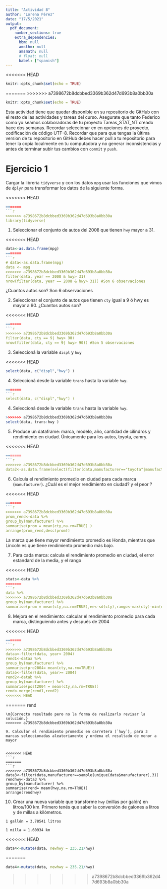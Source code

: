 ```yaml
---
title: "Actividad 8"
author: "Lorena Pérez"
date: "17/5/2021"
output: 
  pdf_document:
    number_sections: true
    extra_dependencies:
      bbm: null
      amsthm: null
      amsmath: null
      # float: null
      babel: ["spanish"]
---
```

<<<<<<< HEAD

```r
knitr::opts_chunk$set(echo = TRUE)
```
=======
\newcommand{\m}{\ \newline\textcolor{blue}{Comentario: }\textcolor{red}}
>>>>>>> a7398672b8dcbbed3369b362d47d693b8a0bb30a

```r
knitr::opts_chunk$set(echo = TRUE)
```

Esta actividad tiene que quedar disponible en su repositorio de GitHub con el resto de las actividades y tareas del curso. Asegurate que tanto Federico como yo seamos colaboradoras de tu proyecto Tareas_STAT_NT creado hace dos semanas.
Recordar seleccionar en en opciones de proyecto, codificación de código UTF-8.
Recordar que para que tengas la última version de tu repositorio en GitHub debes hacer pull a tu repositorio para tener la copia localmente en tu computadora y no generar inconsistencias y antes de terminar subir tus cambios con `commit` y `push`.


# Ejercicio 1
Cargar la librería `tidyverse` y con los datos `mpg` usar las funciones que vimos de `dplyr` para  transformar los datos de la siguiente forma. 

<<<<<<< HEAD
```r
=======
```r
>>>>>>> a7398672b8dcbbed3369b362d47d693b8a0bb30a
library(tidyverse)
```

1. Seleccionar el conjunto de autos del 2008 que tienen `hwy` mayor a 31.

<<<<<<< HEAD
```r
data<-as.data.frame(mpg)
=======
```r
# data<-as.data.frame(mpg)
data <- mpg
>>>>>>> a7398672b8dcbbed3369b362d47d693b8a0bb30a
filter(data, year == 2008 & hwy> 31)
nrow(filter(data, year == 2008 & hwy> 31)) #Son 6 observaciones
```
¿Cuantos autos son? Son 6 observaciones

2. Seleccionar el conjunto de autos que tienen `cty` igual a 9 ó hwy es mayor a 90. ¿Cuantos autos son? 

<<<<<<< HEAD
```r
=======
```r
>>>>>>> a7398672b8dcbbed3369b362d47d693b8a0bb30a
filter(data, cty == 9| hwy> 90)
nrow(filter(data, cty == 9| hwy> 90)) #Son 5 observaciones
```

3. Seleccioná la variable `displ` y `hwy`

<<<<<<< HEAD
```r
select(data, c("displ","hwy") )
```

4. Seleccioná desde la variable `trans` hasta la variable `hwy`.

```r
=======
```r
select(data, c("displ","hwy") )
```
\m{También podes seleccionar sin concatener y sin usar character}

4. Seleccioná desde la variable `trans` hasta la variable `hwy`.

```r
>>>>>>> a7398672b8dcbbed3369b362d47d693b8a0bb30a
select(data, trans:hwy )
```

5. Produce un dataframe: marca, modelo, año, cantidad de cilindros y rendimiento en ciudad. Únicamente para los autos, toyota, camry. 

<<<<<<< HEAD
```r
=======
```r
>>>>>>> a7398672b8dcbbed3369b362d47d693b8a0bb30a
data2<-as.data.frame(select(filter(data,manufacturer=="toyota"|manufacturer=="camry"),c("manufacturer","model","year","cyl","cty")))
```

6. Calcula el rendimiento promedio en ciudad para cada marca (`manufacturer`). ¿Cuál es el mejor rendimiento en ciudad? y el peor ?  

<<<<<<< HEAD
```r
=======
```r
>>>>>>> a7398672b8dcbbed3369b362d47d693b8a0bb30a
prom_rend<-data %>%
group_by(manufacturer) %>%
summarise(prom = mean(cty,na.rm=TRUE) )
arrange(prom_rend,desc(prom))
```
La marca que tiene mayor rendimiento promedio es Honda, mientras que Lincoln es que tiene rendimiento promedio más bajo.

7. Para cada marca: calcula el rendimiento promedio en ciudad, el error estandard de la media, y el rango

<<<<<<< HEAD
```r
stats<-data %>%
=======
```r
data %>%
>>>>>>> a7398672b8dcbbed3369b362d47d693b8a0bb30a
group_by(manufacturer) %>%
summarise(prom = mean(cty,na.rm=TRUE),ee<-sd(cty),rango<-max(cty)-min(cty) )

```


8. Mejora en el rendimiento: calcular el rendimiento promedio para cada marca, distinguiendo antes y después de 2004

<<<<<<< HEAD
```r
=======
```r
>>>>>>> a7398672b8dcbbed3369b362d47d693b8a0bb30a
dataa<-filter(data, year< 2004)
rend1<-dataa %>%
group_by(manufacturer) %>%
summarise(pre2004= mean(cty,na.rm=TRUE))
datab<-filter(data, year>= 2004)
rend2<-datab %>%
group_by(manufacturer) %>%
summarise(post2004 = mean(cty,na.rm=TRUE))
rend<-merge(rend1,rend2)
<<<<<<< HEAD

```

=======
rend
```
\m{Correcto resultado pero no la forma de realizarlo revisar la solución.}
>>>>>>> a7398672b8dcbbed3369b362d47d693b8a0bb30a

9. Calcular el rendimiento promedio en carretera (`hwy`), para 3 marcas seleccionadas aleatoriamente y ordena el resultado de menor a mayor


<<<<<<< HEAD
```r
=======
```r
>>>>>>> a7398672b8dcbbed3369b362d47d693b8a0bb30a
data3<-filter(data,manufacturer==sample(unique(data$manufacturer),3))
rendhwy<-data3 %>%
group_by(manufacturer) %>%
summarise(rend= mean(hwy,na.rm=TRUE))
arrange(rendhwy)

```

10. Crear una nueva variable que transforme  `hwy` (millas por galón) en litros/100 km.
Primero tenés que saber la conversión de galones a litros y de millas a kilómetros.

`1 gallón = 3.78541 litros`

`1 milla = 1.60934 km`

<<<<<<< HEAD
```r
data4<-mutate(data, newhwy = 235.21/hwy)
```

=======
```r
data4<-mutate(data, newhwy = 235.21/hwy)
```

\m{Los tibbles ya son data.frames no es necesario convertirlos. A mejorar: Hay calculos intermedios que no son necesarios, el código debería estar identado para que sea más legible y no es necesario concatener al usar select o filter ni usar character (pero si se quiere se puede hacer no hay nada malo en ello)}
>>>>>>> a7398672b8dcbbed3369b362d47d693b8a0bb30a
